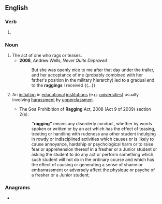 ==English==
{{wikipedia}}

===Verb===
{{head|en|verb form}}

# {{present participle of|en|rag|nocat=1}}

===Noun===
{{en-noun}}

# The act of one who rags or teases.
#* '''2008''', Andrew Wells, ''Never Quite Depraved''
#*: But she was openly nice to me after that day under the trailer, and her acceptance of me (probably combined with her father's position in the military hierarchy) led to a gradual end to the '''raggings''' I received {{...}}
# {{lb|en|South Asia}} An [[initiation]] in [[educational]] [[institutions]] (e.g. [[university|universities]]) usually involving [[harassment]] by [[upperclassmen]].
#: {{syn|en|hazing}} {{q|US}}
#*The Goa Prohibition of '''Ragging''' Act, 2008 (Act 9 of 2009) section 2(e):
#*:'''“ragging”''' means any disorderly conduct, whether by words spoken or written or by an act which has the effect of teasing, treating or handling with rudeness any other student indulging in rowdy or indisciplined activities which causes or is likely to cause annoyance, hardship or psychological harm or to raise fear or apprehension thereof in a fresher or a Junior student or asking the student to do any act or perform something which such student will not do in the ordinary course and which has the effect of causing or generating a sense of shame or embarrassment or adversely affect the physique or psyche of a fresher or a Junior student;

===Anagrams===
* {{anagrams|en|a=aggginr|ring gag}}